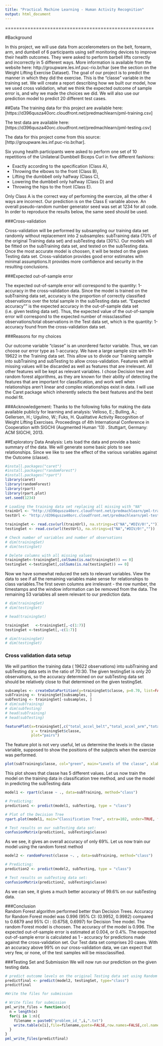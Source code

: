 ```yaml
---
title: "Practical Machine Learning - Human Activity Recognition"
output: html_document
---
```

=====================================================

#Background

In this project, we will use data from accelerometers on the belt, forearm, arm, and dumbell of 6 participants using self monitoring devices to improve their health outcomes. They were asked to perform barbell lifts correctly and incorrectly in 5 different ways. More information is available from the website here: http://groupware.les.inf.puc-rio.br/har (see the section on the Weight Lifting Exercise Dataset).
The goal of our project is to predict the manner in which they did the exercise. This is the "classe" variable in the training set.  We will create a report describing how we built our model, how we used cross validation, what we think the expected outcome of sample error is, and why we made the choices we did. We will also use our prediction model to predict 20 different test cases. 

##Data
The training data for this project are available here: [https://d396qusza40orc.cloudfront.net/predmachlearn/pml-training.csv]

The test data are available here: [https://d396qusza40orc.cloudfront.net/predmachlearn/pml-testing.csv]

The data for this project come from this source: [http://groupware.les.inf.puc-rio.br/har].

Six young health participants were asked to perform one set of 10 repetitions of the Unilateral Dumbbell Biceps Curl in five different fashions:

* Exactly according to the specification (Class A), 
* Throwing the elbows to the front (Class B), 
* Lifting the dumbbell only halfway (Class C), 
* Lowering the dumbbell only halfway (Class D) and 
* Throwing the hips to the front (Class E).

Only Class A is the correct way of performing the exercize, all the other 4 ways are incorrect. Our prediction is on the Class E variable above.
An overall pseudo-random number generator seed was set at 1234 for all code. In order to reproduce the results below, the same seed should be used.

###Cross-validation

Cross-validation will be performed by subsampling our training data set randomly without replacement into 2 subsamples: subTraining data (70% of the original Training data set) and subTesting data (30%). Our models will be fitted on the subTraining data set, and tested on the subTesting data. Once the most accurate model is choosen, it will be tested on the given Testing data set. Cross-validation provides good error estimates with minimal assumptions.It provides more confidence and security in the resulting conclusions.

###Expected out-of-sample error

The expected out-of-sample error will correspond to the quantity: 1-accuracy in the cross-validation data. Since the model is trained on the subTraining data set, accuracy is the proportion of correctly classified observations over the total sample in the subTesting data set. "Expected accuracy"" is the expected accuracy in the out-of-sample data set (i.e. given testing data set). Thus, the expected value of the out-of-sample error will correspond to the expected number of missclassified observations/total observations in the Test data set, which is the quantity: 1-accuracy found from the cross-validation data set.

###Reasons for my choices

Our outcome variable "classe" is an unordered factor variable. Thus, we can choose our error type as 1-accuracy. We have a large sample size with N= 19622 in the Training data set. This allow us to divide our Training sample into subTraining and subTesting to allow cross-validation. Features with all missing values will be discarded as well as features that are irrelevant. All other features will be kept as relevant variables.
I chose Decision tree and random forest algorithms, as they are known for their ability of detecting the features that are important for classification, and work well when relationships aren't linear and complex relationships exist in data. I will use the Caret package which inherently selects the best features and the best model fit.

###Acknowledgement:
Thanks to the following folks for making the data available publicly for learning and analysis:
Velloso, E.; Bulling, A.; Gellersen, H.; Ugulino, W.; Fuks, H. Qualitative Activity Recognition of Weight Lifting Exercises. Proceedings of 4th International Conference in Cooperation with SIGCHI (Augmented Human '13) . Stuttgart, Germany: ACM SIGCHI, 2013.


##Exploratory Data Analysis: 
Lets load the data and provide a basic summary of the data. We will generate some basic plots to see relationships. Since we like to see the effect of the various variables against the Outcome (classe).

```r

#install.packages("caret")
#install.packages("randomForest")
#install.packages("rpart")
library(caret)
library(randomForest)
library(rpart)
library(rpart.plot)
set.seed(1234)

# Loading the training data set replacing all missing with "NA"
trainUrl <- "http://d396qusza40orc.cloudfront.net/predmachlearn/pml-training.csv"
testUrl <- "http://d396qusza40orc.cloudfront.net/predmachlearn/pml-testing.csv"

trainingSet <- read.csv(url(trainUrl), na.strings=c("NA","#DIV/0!",""))
testingSet <- read.csv(url(testUrl), na.strings=c("NA","#DIV/0!",""))

# Check number of variables and number of observations
# dim(trainingSet)
# dim(testingSet)

# Delete columns with all missing values
trainingSet<-trainingSet[,colSums(is.na(trainingSet)) == 0]
testingSet <-testingSet[,colSums(is.na(testingSet)) == 0]

```

Now we have somewhat reduced the sets to relevant variables. View the data to see if all the remaining variables make sense for relationships to class variables.The first seven columns are irrelevant - the row number, the timestamps and the window information can be removed from the data. The remaining 53 variables all seem relevant to our prediction data.


```r
# dim(trainingSet)
# dim(testingSet)

# head(trainingSet)

trainingSet   <-trainingSet[,-c(1:7)]
testingSet <-testingSet[,-c(1:7)]

# dim(trainingSet)
# dim(testingSet)


```


### Cross validation data setup
We will partition the training data ( 19622 observations) into subTraining and subTesting data sets in the ratio of 70:30. The given testingSet is only 20 observations, so the accuracy determined on our subTesting data set should be relatively close to that determined on the given testingSet.

```r

subsamples <- createDataPartition(y=trainingSet$classe, p=0.70, list=FALSE)
subTraining <- trainingSet[subsamples, ] 
subTesting <- trainingSet[-subsamples, ]
# dim(subTraining)
# dim(subTesting)
# head(subTraining)
# head(subTesting)

featurePlot(x=trainingSet[,c("total_accel_belt","total_accel_arm","total_accel_dumbbell","total_accel_forearm" )],
            y = trainingSet$classe,
            plot="pairs")

```

The feature plot is not very useful, let us determine the levels in the classe variable, supposed to show the positions of the subjects when the exercize was performed.

```r

plot(subTraining$classe, col="green", main="Levels of the classe", xlab="classe levels", ylab="Frequency")

```

This plot shows that classe has 5 different values. Let us now train the model on the training data in classification tree method, and use the model in predicting the subTesting data


```r

model1 <- rpart(classe ~ ., data=subTraining, method="class")

# Predicting:
prediction1 <- predict(model1, subTesting, type = "class")

# Plot of the Decision Tree
rpart.plot(model1, main="Classification Tree", extra=102, under=TRUE, faclen=0)

# Test results on our subTesting data set:
confusionMatrix(prediction1, subTesting$classe)

```
As we see, it gives an overall accuracy of only 69%. Let us now train our model using the random forest method



```r

model2 <- randomForest(classe ~. , data=subTraining, method="class")

# Predicting:
prediction2 <- predict(model2, subTesting, type = "class")

# Test results on subTesting data set:
confusionMatrix(prediction2, subTesting$classe)

```

As we can see, it gives a much better accuracy of 99.6% on our subTesting data.

###Conclusion  
Random Forest algorithm performed better than Decision Trees.
Accuracy for Random Forest model was 0.996 (95% CI: (0.9952, 0.9982) compared to 0.6879 and 95% CI : (0.6758, 0.6997) for Decision Tree model. The random Forest model is choosen. The accuracy of the model is 0.996. The expected out-of-sample error is estimated at 0.004, or 0.4%. The expected out-of-sample error is calculated as 1 - accuracy for predictions made against the cross-validation set. Our Test data set comprises 20 cases. With an accuracy above 99% on our cross-validation data, we can expect that very few, or none, of the test samples will be missclassified.

###Testing Set and Submission
We will now run our prediction on the given testing data.

```r
# predict outcome levels on the original Testing data set using Random Forest algorithm
predictfinal <- predict(model2, testingSet, type="class")
predictfinal

#Write the files for submission

# Write files for submission
pml_write_files = function(x){
  n = length(x)
  for(i in 1:n){
    filename = paste0("problem_id_",i,".txt")
    write.table(x[i],file=filename,quote=FALSE,row.names=FALSE,col.names=FALSE)
  }
}
pml_write_files(predictfinal)

```

